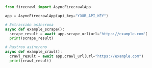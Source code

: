 ```python Python
from firecrawl import AsyncFirecrawlApp

app = AsyncFirecrawlApp(api_key="YOUR_API_KEY")

# Extracción asíncrona
async def example_scrape():
  scrape_result = await app.scrape_url(url="https://example.com")
  print(scrape_result)

# Rastreo asíncrono
async def example_crawl():
  crawl_result = await app.crawl_url(url="https://example.com")
  print(crawl_result)
```

